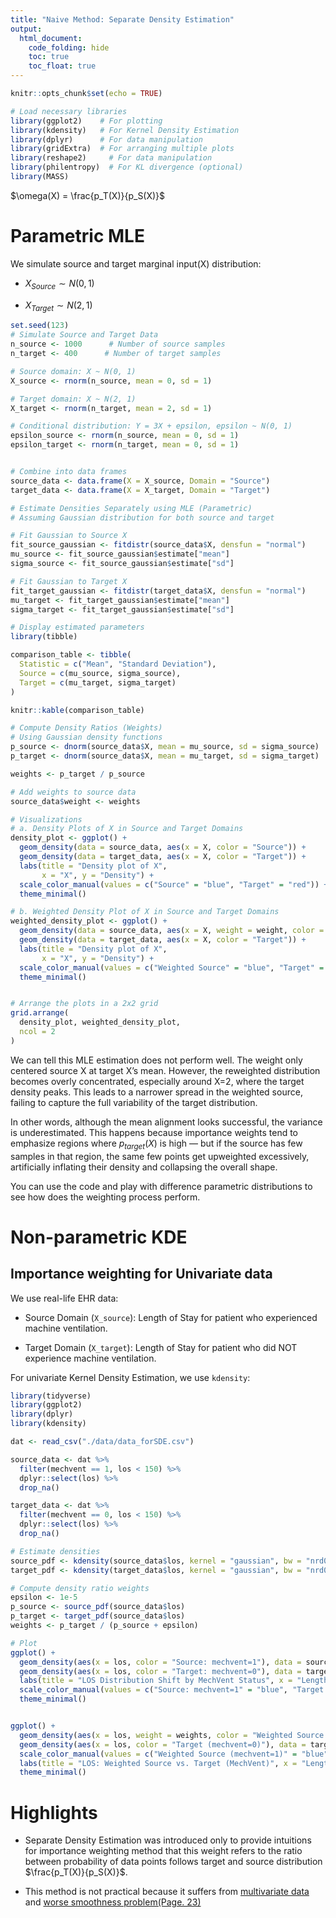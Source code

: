 ```yaml
---
title: "Naive Method: Separate Density Estimation"
output: 
  html_document:
    code_folding: hide
    toc: true
    toc_float: true
---
```


```r
knitr::opts_chunk$set(echo = TRUE)

# Load necessary libraries
library(ggplot2)    # For plotting
library(kdensity)   # For Kernel Density Estimation
library(dplyr)      # For data manipulation
library(gridExtra)  # For arranging multiple plots
library(reshape2)     # For data manipulation
library(philentropy)  # For KL divergence (optional)
library(MASS)
```

$\omega(X) = \frac{p_T(X)}{p_S(X)}$

# Parametric MLE 

We simulate source and target marginal input(X) distribution:

- $X_{Source} \sim N(0, 1)$

- $X_{Target} \sim N(2, 1)$

```r
set.seed(123)
# Simulate Source and Target Data
n_source <- 1000      # Number of source samples
n_target <- 400      # Number of target samples

# Source domain: X ~ N(0, 1)
X_source <- rnorm(n_source, mean = 0, sd = 1)

# Target domain: X ~ N(2, 1)
X_target <- rnorm(n_target, mean = 2, sd = 1)

# Conditional distribution: Y = 3X + epsilon, epsilon ~ N(0, 1)
epsilon_source <- rnorm(n_source, mean = 0, sd = 1)
epsilon_target <- rnorm(n_target, mean = 0, sd = 1)


# Combine into data frames
source_data <- data.frame(X = X_source, Domain = "Source")
target_data <- data.frame(X = X_target, Domain = "Target")

# Estimate Densities Separately using MLE (Parametric)
# Assuming Gaussian distribution for both source and target

# Fit Gaussian to Source X
fit_source_gaussian <- fitdistr(source_data$X, densfun = "normal")
mu_source <- fit_source_gaussian$estimate["mean"]
sigma_source <- fit_source_gaussian$estimate["sd"]

# Fit Gaussian to Target X
fit_target_gaussian <- fitdistr(target_data$X, densfun = "normal")
mu_target <- fit_target_gaussian$estimate["mean"]
sigma_target <- fit_target_gaussian$estimate["sd"]

# Display estimated parameters
library(tibble)

comparison_table <- tibble(
  Statistic = c("Mean", "Standard Deviation"),
  Source = c(mu_source, sigma_source),
  Target = c(mu_target, sigma_target)
)

knitr::kable(comparison_table)

# Compute Density Ratios (Weights)
# Using Gaussian density functions
p_source <- dnorm(source_data$X, mean = mu_source, sd = sigma_source)
p_target <- dnorm(source_data$X, mean = mu_target, sd = sigma_target)

weights <- p_target / p_source

# Add weights to source data
source_data$weight <- weights

# Visualizations
# a. Density Plots of X in Source and Target Domains
density_plot <- ggplot() +
  geom_density(data = source_data, aes(x = X, color = "Source")) +
  geom_density(data = target_data, aes(x = X, color = "Target")) +
  labs(title = "Density plot of X",
       x = "X", y = "Density") +
  scale_color_manual(values = c("Source" = "blue", "Target" = "red")) +
  theme_minimal()

# b. Weighted Density Plot of X in Source and Target Domains
weighted_density_plot <- ggplot() +
  geom_density(data = source_data, aes(x = X, weight = weight, color = "Weighted Source")) + 
  geom_density(data = target_data, aes(x = X, color = "Target")) +
  labs(title = "Density plot of X",
       x = "X", y = "Density") +
  scale_color_manual(values = c("Weighted Source" = "blue", "Target" = "red")) +
  theme_minimal()


# Arrange the plots in a 2x2 grid
grid.arrange(
  density_plot, weighted_density_plot,
  ncol = 2
)

```

We can tell this MLE estimation does not perform well. The weight only centered source X at target X's mean. However, the reweighted distribution becomes overly concentrated, especially around X=2, where the target density peaks. This leads to a narrower spread in the weighted source, failing to capture the full variability of the target distribution.

In other words, although the mean alignment looks successful, the variance is underestimated. This happens because importance weights tend to emphasize regions where $p_{target}(X)$ is high — but if the source has few samples in that region, the same few points get upweighted excessively, artificially inflating their density and collapsing the overall shape.

You can use the code and play with difference parametric distributions to see how does the weighting process perform.

# Non-parametric KDE

## Importance weighting for Univariate data

We use real-life EHR data:

- Source Domain (`X_source`): Length of Stay for patient who experienced machine ventilation.

- Target Domain (`X_target`): Length of Stay for patient who did NOT experience machine ventilation.

For univariate Kernel Density Estimation, we use `kdensity`:

```r
library(tidyverse)
library(ggplot2)
library(dplyr)
library(kdensity)

dat <- read_csv("./data/data_forSDE.csv")

source_data <- dat %>%
  filter(mechvent == 1, los < 150) %>%
  dplyr::select(los) %>%
  drop_na()

target_data <- dat %>%
  filter(mechvent == 0, los < 150) %>%
  dplyr::select(los) %>%
  drop_na()

# Estimate densities
source_pdf <- kdensity(source_data$los, kernel = "gaussian", bw = "nrd0")
target_pdf <- kdensity(target_data$los, kernel = "gaussian", bw = "nrd0")

# Compute density ratio weights
epsilon <- 1e-5
p_source <- source_pdf(source_data$los)
p_target <- target_pdf(source_data$los)
weights <- p_target / (p_source + epsilon)

# Plot
ggplot() +
  geom_density(aes(x = los, color = "Source: mechvent=1"), data = source_data, size = 1) +
  geom_density(aes(x = los, color = "Target: mechvent=0"), data = target_data, size = 1) +
  labs(title = "LOS Distribution Shift by MechVent Status", x = "Length of Stay", y = "Density") +
  scale_color_manual(values = c("Source: mechvent=1" = "blue", "Target: mechvent=0" = "red")) +
  theme_minimal()


ggplot() +
  geom_density(aes(x = los, weight = weights, color = "Weighted Source (mechvent=1)"), data = source_data, size = 1) +
  geom_density(aes(x = los, color = "Target (mechvent=0)"), data = target_data, size = 1) +
  scale_color_manual(values = c("Weighted Source (mechvent=1)" = "blue", "Target (mechvent=0)" = "red")) +
  labs(title = "LOS: Weighted Source vs. Target (MechVent)", x = "Length of Stay", y = "Density") +
  theme_minimal()

```

# Highlights

- Separate Density Estimation was introduced only to provide intuitions for importance weighting method that this weight refers to the ratio between probability of data points follows target and source distribution $\frac{p_T(X)}{p_S(X)}$.

- This method is not practical because it suffers from [multivariate data](https://medium.com/data-science/kernel-density-estimator-for-multidimensional-data-3e78c9779ed8) and [worse smoothness problem(Page. 23)](https://www.columbia.edu/~yt2661/STL/slides/Lecture-3.pdf)
